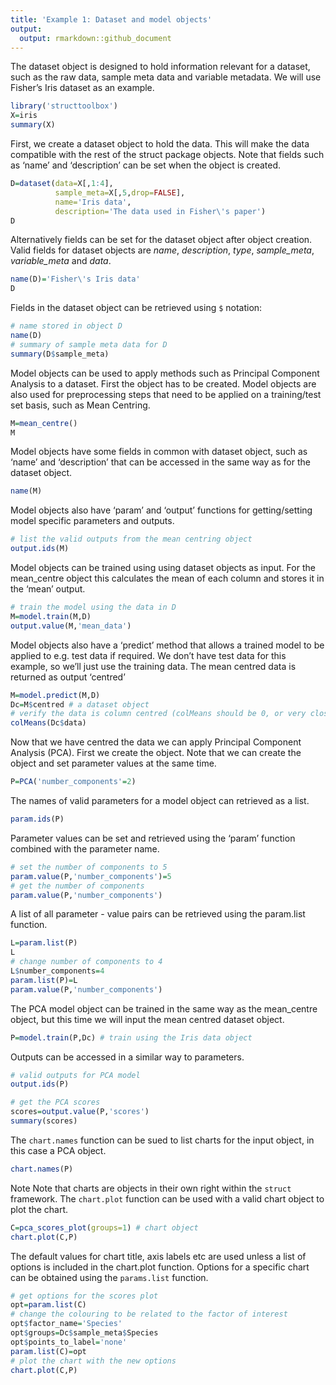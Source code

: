 ```yaml
---
title: 'Example 1: Dataset and model objects'
output:
  output: rmarkdown::github_document
---
```


The dataset object is designed to hold information relevant for a dataset, such as the raw data, sample meta data and variable metadata. We will use Fisher's Iris dataset as an example.

```r
library('structtoolbox')
X=iris
summary(X)
```

First, we create a dataset object to hold the data. This will make the data compatible with the rest of the struct package objects. Note that fields such as 'name' and 'description' can be set when the object is created.
```r
D=dataset(data=X[,1:4],
          sample_meta=X[,5,drop=FALSE],
          name='Iris data',
          description='The data used in Fisher\'s paper')
D
```

Alternatively fields can be set for the dataset object after object creation. Valid fields for dataset objects are *name*, *description*, *type*, *sample_meta*, *variable_meta* and *data*.
```r
name(D)='Fisher\'s Iris data'
D
```

Fields in the dataset object can be retrieved using `$` notation:
```r
# name stored in object D
name(D)
# summary of sample meta data for D
summary(D$sample_meta)
```

Model objects can be used to apply methods such as Principal Component Analysis to a dataset. First the object has to be created. Model objects are also used for preprocessing steps that need to be applied on a training/test set basis, such as Mean Centring.

```r
M=mean_centre()
M
```

Model objects have some fields in common with dataset object, such as 'name' and 'description' that can be accessed in the same way as for the dataset object.

```r
name(M)
```

Model objects also have 'param' and 'output' functions for getting/setting model specific parameters and outputs.

```r
# list the valid outputs from the mean centring object
output.ids(M)
```

Model objects can be trained using using dataset objects as input. For the mean_centre object this calculates the mean of each column and stores it in the 'mean' output.

```r
# train the model using the data in D
M=model.train(M,D)
output.value(M,'mean_data')
```

Model objects also have a 'predict' method that allows a trained model to be applied to e.g. test data if required. We don't have test data for this example, so we'll just use the training data. The mean centred data is returned as output 'centred'

```r
M=model.predict(M,D)
Dc=M$centred # a dataset object
# verify the data is column centred (colMeans should be 0, or very close)
colMeans(Dc$data)
```


Now that we have centred the data we can apply Principal Component Analysis (PCA). First we create the object. Note that we can create the object and set parameter values at the same time.

```r
P=PCA('number_components'=2)
```


The names of valid parameters for a model object can retrieved as a list.

```r
param.ids(P)
```

Parameter values can be set and retrieved using the 'param' function combined with the parameter name.
```r
# set the number of components to 5
param.value(P,'number_components')=5
# get the number of components
param.value(P,'number_components')
```

A list of all parameter - value pairs can be retrieved using the param.list function.
```r
L=param.list(P)
L
# change number of components to 4
L$number_components=4
param.list(P)=L
param.value(P,'number_components')
```


The PCA model object can be trained in the same way as the mean_centre object, but this time we will input the mean centred dataset object.

```r
P=model.train(P,Dc) # train using the Iris data object
```

Outputs can be accessed in a similar way to parameters.

```r
# valid outputs for PCA model
output.ids(P)
```
```r
# get the PCA scores
scores=output.value(P,'scores')
summary(scores)
```

The `chart.names` function can be sued to list charts for the input object, in this case a PCA object.

```r
chart.names(P)
```

Note Note that charts are objects in their own right within the `struct` framework. The `chart.plot` function can be used with a valid chart object to plot the chart.

```r
C=pca_scores_plot(groups=1) # chart object
chart.plot(C,P)
```

The default values for chart title, axis labels etc are used unless a list of options is included in the chart.plot function. Options for a specific chart can be obtained using the `params.list` function.

```r
# get options for the scores plot
opt=param.list(C)
# change the colouring to be related to the factor of interest
opt$factor_name='Species'
opt$groups=Dc$sample_meta$Species
opt$points_to_label='none'
param.list(C)=opt
# plot the chart with the new options
chart.plot(C,P)
```



